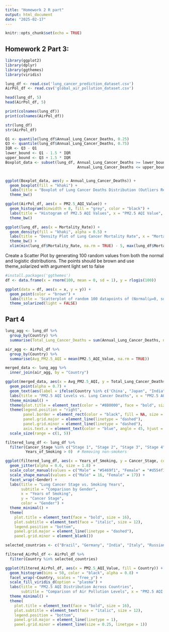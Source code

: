 ```yaml
---
title: "Homework 2 R part"
output: html_document
date: "2025-02-17"
---
```


```r
knitr::opts_chunk$set(echo = TRUE)
```


## Homework 2 Part 3:

```r
library(ggplot2)
library(dplyr)
library(ggthemes)
library(viridis)
```

```r
lung_df <- read.csv('lung_cancer_prediction_dataset.csv')
AirPol_df <- read.csv('global_air_pollution_dataset.csv')

head(lung_df, 5)
head(AirPol_df, 5)
```

```r
print(colnames(lung_df))
print(colnames(AirPol_df))
```

```r
str(lung_df)
str(AirPol_df)
```

```r
Q1 <- quantile(lung_df$Annual_Lung_Cancer_Deaths, 0.25)
Q3 <- quantile(lung_df$Annual_Lung_Cancer_Deaths, 0.75)
IQR <- Q3 - Q1
lower_bound <- Q1 - 1.5 * IQR
upper_bound <- Q3 + 1.5 * IQR
Boxplot_data <- subset(lung_df, Annual_Lung_Cancer_Deaths >= lower_bound & 
                                Annual_Lung_Cancer_Deaths <= upper_bound)


ggplot(Boxplot_data, aes(y = Annual_Lung_Cancer_Deaths)) +
  geom_boxplot(fill = "khaki") +
  labs(title = "Boxplot of Lung Cancer Deaths Distribution (Outliers Removed)", y = "Annual Lung Cancer Deaths") +
  theme_bw()
```

```r
ggplot(AirPol_df, aes(x = PM2.5_AQI_Value)) +
  geom_histogram(binwidth = 8, fill = "grey", color = "black") +
  labs(title = "Histogram of PM2.5 AQI Values", x = "PM2.5 AQI Value", y = "Frequency") +
  theme_bw()
```

```r
ggplot(lung_df, aes(x = Mortality_Rate)) +
  geom_density(fill = "khaki", alpha = 0.5) +
  labs(title = "Density Plot of Lung Cancer Mortality Rate", x = "Mortality Rate", y = "Density") +
  theme_bw() +
  xlim(min(lung_df$Mortality_Rate, na.rm = TRUE) - 5, max(lung_df$Mortality_Rate, na.rm = TRUE) + 5)
```

Create a Scatter Plot by generating 100 random values from both the normal and logistic distributions. The points should be brown and use theme_solarized with argument light set to false

```r
#install.packages('ggthemes')
df <- data.frame(x = rnorm(100, mean = 0, sd = 1), y = rlogis(100))

ggplot(data = df, aes(x = x, y = y)) +
  geom_point(color = "brown") + 
  labs(title = 'Scatterplot of random 100 datapoints of (Normal(µ=0, sd=1), Logistic)', x = 'Normal distribution', y = 'Logistic Distribution') +
  theme_solarized(light = FALSE)
```

## Part 4

```r
lung_agg <- lung_df %>%
  group_by(Country) %>%
  summarise(Total_Lung_Cancer_Deaths = sum(Annual_Lung_Cancer_Deaths, na.rm = TRUE))

air_agg <- AirPol_df %>%
  group_by(Country) %>%
  summarise(Avg_PM2.5_AQI = mean(PM2.5_AQI_Value, na.rm = TRUE))

merged_data <- lung_agg %>%
  inner_join(air_agg, by = "Country")

ggplot(merged_data, aes(x = Avg_PM2.5_AQI, y = Total_Lung_Cancer_Deaths, color = Country, size = Total_Lung_Cancer_Deaths)) +
  geom_point(alpha = 0.7) +
  geom_text(aes(label = ifelse(Country %in% c('China', "Japan", "India"), Country, "")), color = "black", fontface = "bold") +
  labs(title = "PM2.5 AQI Levels vs. Lung Cancer Deaths", x = "PM2.5 AQI Levels", y = "Annual Lung Cancer Deaths", size = "Lung Cancer Deaths") +
  theme_minimal() +
  theme(plot.title = element_text(color = "#8B0000", face = "bold", size = 17.5)) +
  theme(legend.position = "right",
        panel.border = element_rect(color = "black", fill = NA, size = 1),
        panel.grid.major = element_line(linetype = "dashed"),
        panel.grid.minor = element_line(linetype = "dashed"),
        axis.text.x = element_text(color = "blue", angle = 45, hjust = 1)) +
  scale_size(range = c(1, 5))
```

```r
filtered_lung_df <- lung_df %>%
  filter(Cancer_Stage %in% c("Stage 1", "Stage 2", "Stage 3", "Stage 4"),
         Years_of_Smoking > 0)  # Removing non-smokers

ggplot(filtered_lung_df, aes(x = Years_of_Smoking, y = Cancer_Stage, color = Gender, shape = Gender)) +
  geom_jitter(alpha = 0.6, size = 1.8) +
  scale_color_manual(values = c("Male" = "#5469f1", "Female" = "#d554f1")) +
  scale_shape_manual(values = c("Male" = 16, "Female" = 17)) +
  facet_wrap(~Gender) +
  labs(title = "Lung Cancer Stage vs. Smoking Years", 
       subtitle = "Comparison by Gender", 
       x = "Years of Smoking", 
       y = "Cancer Stage", 
       color = "Gender") +
  theme_minimal() +
  theme(
    plot.title = element_text(face = "bold", size = 16),
    plot.subtitle = element_text(face = "italic", size = 12),
    legend.position = "bottom",
    panel.grid.major = element_line(linetype = "dashed"),
    panel.grid.minor = element_blank())
```

```r
selected_countries <- c("Brazil", "Germany", "India", "Italy", "Russian Federation", "United States of America")

filtered_AirPol_df <- AirPol_df %>%
  filter(Country %in% selected_countries)

ggplot(filtered_AirPol_df, aes(x = PM2.5_AQI_Value, fill = Country)) +
  geom_histogram(bins = 50, color = "black", alpha = 0.8) +
  facet_wrap(~Country, scales = "free_y") +
  scale_fill_viridis_d(option = "plasma") +
  labs(title = "PM2.5 AQI Distribution Across Countries", 
       subtitle = "Comparison of Air Pollution Levels", x = "PM2.5 AQI Value", y = "Frequency", fill = "Country") +
  theme_minimal() +
  theme(
    plot.title = element_text(face = "bold", size = 16),
    plot.subtitle = element_text(face = "italic", size = 12),
    legend.position = "bottom",
    panel.grid.major = element_line(linetype = 1),
    panel.grid.minor = element_line(size = 0.25, linetype = 1))
```

